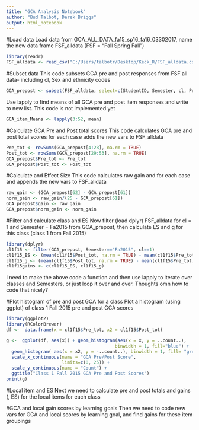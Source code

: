 ```yaml
---
title: "GCA Analysis Notebook"
author: "Bud Talbot, Derek Briggs"
output: html_notebook
---
```


#Load data
Load data from GCA_ALL_DATA_fa15_sp16_fa16_03302017, name the new data frame FSF_alldata (FSF = "Fall Spring Fall")
```r
library(readr)
FSF_alldata <- read_csv("C:/Users/talbotr/Desktop/Keck_R/FSF_alldata.csv")
```

#Subset data
This code subsets GCA pre and post responses from FSF all data- including cl, Sex and ethnicity codes
```r
GCA_prepost <- subset(FSF_alldata, select=c(StudentID, Semester, cl, Pre1:Post25, Sex:Demo4White5))
```


Use lapply to find means of all GCA pre and post item responses and write to new list. This code is not implemented yet
```r
GCA_item_Means <- lapply(3:52, mean)
```

#Calculate GCA Pre and Post total scores
This code calculates GCA pre and post total scores for each case adds the new vars to  FSF_alldata
```r
Pre_tot <- rowSums(GCA_prepost[4:28], na.rm = TRUE)
Post_tot <- rowSums(GCA_prepost[29:53], na.rm = TRUE)
GCA_prepost$Pre_tot <- Pre_tot
GCA_prepost$Post_tot <- Post_tot
```

#Calculate <g> and Effect Size
This code calculates raw gain and <g> for each case and appends the new vars to FSF_alldata
```r
raw_gain <- (GCA_prepost[62] - GCA_prepost[61])
norm_gain <- raw_gain/(25 - GCA_prepost[61]) 
GCA_prepost$gain <- raw_gain
GCA_prepost$norm_gain <- norm_gain
```

#Filter and calculate class <g> and ES
Now filter (load dplyr) FSF_alldata for cl = 1 and Semester = Fa2015 from GCA_prepost, then calculate ES and g for this class (class 1 from Fall 2015)
```r
library(dplyr)
cl1f15 <- filter(GCA_prepost, Semester=="Fa2015", cl==1)
cl1f15_ES <- (mean(cl1f15$Post_tot, na.rm = TRUE) - mean(cl1f15$Pre_tot, na.rm = TRUE))/sd(cl1f15$Pre_tot, na.rm = TRUE)
cl1f15_g <- (mean(cl1f15$Post_tot, na.rm = TRUE) - mean(cl1f15$Pre_tot, na.rm = TRUE))/(25-mean(cl1f15$Pre_tot, na.rm = TRUE))
cl1f15gains <- c(cl1f15_ES, cl1f15_g)
```


I need to make the above code a function and then use lapply to iterate over classes and Semesters, or just loop it over and over. Thoughts omn how to code that nicely?


#Plot histogram of pre and post GCA for a class
Plot a histogram (using ggplot) of class 1 Fall 2015 pre and post GCA scores
```r
library(ggplot2)
library(RColorBrewer)
df <-  data.frame(x = cl1f15$Pre_tot, x2 = cl1f15$Post_tot)

g <-  ggplot(df, aes(x)) + geom_histogram(aes(x = x, y = ..count..),
                                         binwidth = 1, fill="blue") + 
  geom_histogram( aes(x = x2, y = -..count..), binwidth = 1, fill= "green") +
  scale_x_continuous(name = "GCA Pre/Post Score", 
                     limits=c(0, 25)) +
  scale_y_continuous(name = "Count") +
  ggtitle("Class 1 Fall 2015 GCA Pre and Post Scores")
print(g)
```



#Local item <g> and ES
Next we need to calculate pre and post totals and gains (<g>, ES) for the local items for each class

#GCA and local gain scores by learning goals
Then we need to code new vars for GCA and local scores by learning goal, and find gains for these item groupings


